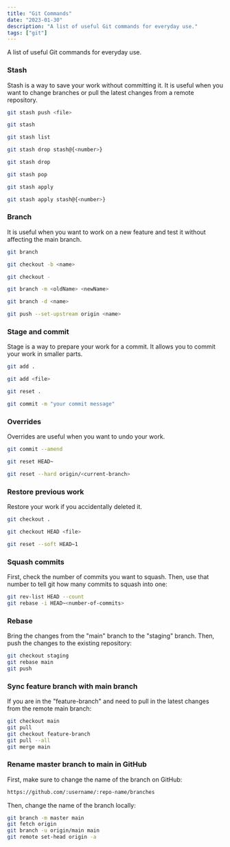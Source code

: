 ```yaml
---
title: "Git Commands"
date: "2023-01-30"
description: "A list of useful Git commands for everyday use."
tags: ["git"]
---
```


A list of useful Git commands for everyday use.

### Stash

Stash is a way to save your work without committing it. It is useful when you want to change branches or pull the latest changes from a remote repository.

```bash title="Save a specific file"
git stash push <file>
```

```bash title="Save all changes"
git stash
```

```bash title="List all stashes"
git stash list
```

```bash title="Delete a specific stash"
git stash drop stash@{<number>}
```

```bash title="Delete all stashes"
git stash drop
```

```bash title="Apply a stash and delete it"
git stash pop
```

```bash title="Apply the most recent stash"
git stash apply
```

```bash title="Apply a specific stash"
git stash apply stash@{<number>}
```

### Branch

It is useful when you want to work on a new feature and test it without affecting the main branch.

```bash title="List all branches"
git branch
```

```bash title="Create a new branch and switch to it"
git checkout -b <name>
```

```bash title="Switch back to the previous local branch you have been working on"
git checkout -
```

```bash title="Rename a branch"
git branch -m <oldName> <newName>
```

```bash title="Delete a branch"
git branch -d <name>
```

```bash title="Add a branch to upstream repository"
git push --set-upstream origin <name>
```

### Stage and commit

Stage is a way to prepare your work for a commit. It allows you to commit your work in smaller parts.

```bash title="Stage all changes"
git add .
```

```bash title="Stage a specific file"
git add <file>
```

```bash title="Unstage all changes"
git reset .
```

```bash title="Commit your work"
git commit -m "your commit message"
```

### Overrides

Overrides are useful when you want to undo your work.

```bash title="Amend a commit message"
git commit --amend
```

```bash title="If you want to keep your work and undo just the last commit"
git reset HEAD~
```

```bash title="If you want to override a file in your local repo with the version in the remote repo"
git reset --hard origin/<current-branch>
```

### Restore previous work

Restore your work if you accidentally deleted it.

```bash title="Undo all uncommitted changes"
git checkout .
```

```bash title="Restore a deleted file"
git checkout HEAD <file>
```

```bash title="Remove last commit by keeping all changes staged"
git reset --soft HEAD~1
```

### Squash commits

First, check the number of commits you want to squash. Then, use that number to tell git how many commits to squash into one:

```bash title="Terminal"
git rev-list HEAD --count
git rebase -i HEAD~<number-of-commits>
```

### Rebase

Bring the changes from the "main" branch to the "staging" branch. Then, push the changes to the existing repository:

```bash title="Terminal"
git checkout staging
git rebase main
git push
```

### Sync feature branch with main branch

If you are in the "feature-branch" and need to pull in the latest changes from the remote main branch:

```bash title="Terminal"
git checkout main
git pull
git checkout feature-branch
git pull --all
git merge main
```

### Rename master branch to main in GitHub

First, make sure to change the name of the branch on GitHub:

```bash title="Go to your GitHub repository"
https://github.com/:username/:repo-name/branches
```

Then, change the name of the branch locally:

```bash title="Terminal"
git branch -m master main
git fetch origin
git branch -u origin/main main
git remote set-head origin -a
```
